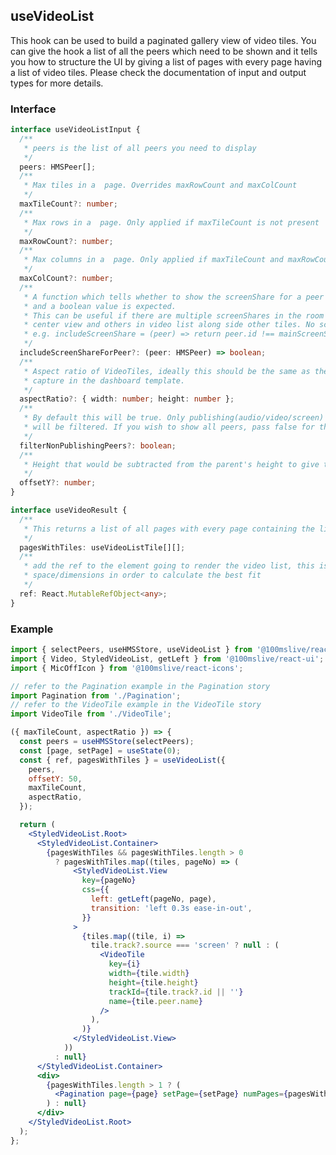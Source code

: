 ## useVideoList

This hook can be used to build a paginated gallery view of video tiles. You can give the hook
a list of all the peers which need to be shown and it tells you how to structure the UI by giving
a list of pages with every page having a list of video tiles.
Please check the documentation of input and output types for more details.


### Interface

```ts
interface useVideoListInput {
  /**
   * peers is the list of all peers you need to display
   */
  peers: HMSPeer[];
  /**
   * Max tiles in a  page. Overrides maxRowCount and maxColCount
   */
  maxTileCount?: number;
  /**
   * Max rows in a  page. Only applied if maxTileCount is not present
   */
  maxRowCount?: number;
  /**
   * Max columns in a  page. Only applied if maxTileCount and maxRowCount are not present
   */
  maxColCount?: number;
  /**
   * A function which tells whether to show the screenShare for a peer who is screensharing. A peer is passed
   * and a boolean value is expected.
   * This can be useful if there are multiple screenShares in the room where you may want to show the main one in the
   * center view and others in video list along side other tiles. No screenShare is included by default.
   * e.g. includeScreenShare = (peer) => return peer.id !== mainScreenSharingPeer.id
   */
  includeScreenShareForPeer?: (peer: HMSPeer) => boolean;
  /**
   * Aspect ratio of VideoTiles, ideally this should be the same as the aspect ratio selected for
   * capture in the dashboard template.
   */
  aspectRatio?: { width: number; height: number };
  /**
   * By default this will be true. Only publishing(audio/video/screen) peers in the passed in peer list
   * will be filtered. If you wish to show all peers, pass false for this.
   */
  filterNonPublishingPeers?: boolean;
  /**
   * Height that would be subtracted from the parent's height to give the available height, use case: if your pagination is inside the parent component then offsetY would be the height of pagination
   */
  offsetY?: number;
}
```

```ts
interface useVideoResult {
  /**
   * This returns a list of all pages with every page containing the list of all tiles on it.
   */
  pagesWithTiles: useVideoListTile[][];
  /**
   * add the ref to the element going to render the video list, this is used to measure the available
   * space/dimensions in order to calculate the best fit
   */
  ref: React.MutableRefObject<any>;
}
```

### Example

<Story id="hooks-usevideolist--example" />

```jsx
import { selectPeers, useHMSStore, useVideoList } from '@100mslive/react-sdk';
import { Video, StyledVideoList, getLeft } from '@100mslive/react-ui';
import { MicOffIcon } from '@100mslive/react-icons';

// refer to the Pagination example in the Pagination story
import Pagination from './Pagination';
// refer to the VideoTile example in the VideoTile story
import VideoTile from './VideoTile';

({ maxTileCount, aspectRatio }) => {
  const peers = useHMSStore(selectPeers);
  const [page, setPage] = useState(0);
  const { ref, pagesWithTiles } = useVideoList({
    peers,
    offsetY: 50,
    maxTileCount,
    aspectRatio,
  });

  return (
    <StyledVideoList.Root>
      <StyledVideoList.Container>
        {pagesWithTiles && pagesWithTiles.length > 0
          ? pagesWithTiles.map((tiles, pageNo) => (
              <StyledVideoList.View
                key={pageNo}
                css={{
                  left: getLeft(pageNo, page),
                  transition: 'left 0.3s ease-in-out',
                }}
              >
                {tiles.map((tile, i) =>
                  tile.track?.source === 'screen' ? null : (
                    <VideoTile
                      key={i}
                      width={tile.width}
                      height={tile.height}
                      trackId={tile.track?.id || ''}
                      name={tile.peer.name}
                    />
                  ),
                )}
              </StyledVideoList.View>
            ))
          : null}
      </StyledVideoList.Container>
      <div>
        {pagesWithTiles.length > 1 ? (
          <Pagination page={page} setPage={setPage} numPages={pagesWithTiles.length} />
        ) : null}
      </div>
    </StyledVideoList.Root>
  );
};
```